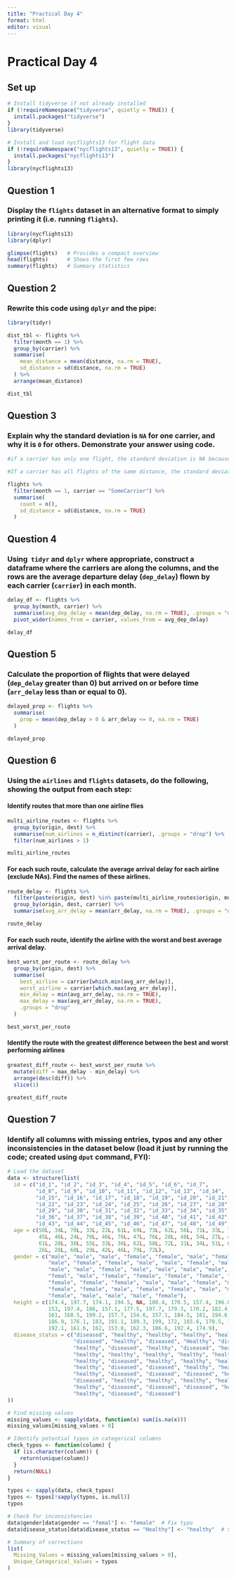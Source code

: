 ```yaml
---
title: "Practical Day 4"
format: html
editor: visual
---
```


# Practical Day 4

## Set up

```r
# Install tidyverse if not already installed
if (!requireNamespace("tidyverse", quietly = TRUE)) {
  install.packages("tidyverse")
}
library(tidyverse)

# Install and load nycflights13 for flight data
if (!requireNamespace("nycflights13", quietly = TRUE)) {
  install.packages("nycflights13")
}
library(nycflights13)

```

## Question 1

### Display the `flights` dataset in an alternative format to simply printing it (i.e. running `flights`).

```r
library(nycflights13)
library(dplyr)

glimpse(flights)   # Provides a compact overview
head(flights)      # Shows the first few rows
summary(flights)   # Summary statistics
```

## Question 2

### Rewrite this code using `dplyr` and the pipe:

```r
library(tidyr)

dist_tbl <- flights %>%
  filter(month == 1) %>%
  group_by(carrier) %>%
  summarise(
    mean_distance = mean(distance, na.rm = TRUE),
    sd_distance = sd(distance, na.rm = TRUE)
  ) %>%
  arrange(mean_distance)

dist_tbl
```

## Question 3

### Explain why the standard deviation is `NA` for one carrier, and why it is `0` for others. Demonstrate your answer using code.

```r
#if a carrier has only one flight, the standard deviation is NA because there is no variability (you need at least two values for standard deviation).

#If a carrier has all flights of the same distance, the standard deviation is 0.

flights %>%
  filter(month == 1, carrier == "SomeCarrier") %>%
  summarise(
    count = n(),
    sd_distance = sd(distance, na.rm = TRUE)
  )
```

## Question 4

### Using  `tidyr` and `dplyr` where appropriate, construct a dataframe where the carriers are along the columns, and the rows are the average departure delay (`dep_delay`) flown by each carrier (`carrier`) in each month.

```r
delay_df <- flights %>%
  group_by(month, carrier) %>%
  summarise(avg_dep_delay = mean(dep_delay, na.rm = TRUE), .groups = "drop") %>%
  pivot_wider(names_from = carrier, values_from = avg_dep_delay)

delay_df
```

## Question 5

### Calculate the proportion of flights that were delayed (`dep_delay` greater than 0) but arrived on or before time (`arr_delay` less than or equal to 0).

```r
delayed_prop <- flights %>%
  summarise(
    prop = mean(dep_delay > 0 & arr_delay <= 0, na.rm = TRUE)
  )

delayed_prop
```

## Question 6

### Using the `airlines` and `flights` datasets, do the following, showing the output from each step:

#### Identify routes that more than one airline flies

```r
multi_airline_routes <- flights %>%
  group_by(origin, dest) %>%
  summarise(num_airlines = n_distinct(carrier), .groups = "drop") %>%
  filter(num_airlines > 1)

multi_airline_routes
```

#### For each such route, calculate the average arrival delay for each airline (exclude NAs). Find the names of these airlines.

```r
route_delay <- flights %>%
  filter(paste(origin, dest) %in% paste(multi_airline_routes$origin, multi_airline_routes$dest)) %>%
  group_by(origin, dest, carrier) %>%
  summarise(avg_arr_delay = mean(arr_delay, na.rm = TRUE), .groups = "drop")

route_delay
```

#### For each such route, identify the airline with the worst and best average arrival delay.

```r
best_worst_per_route <- route_delay %>%
  group_by(origin, dest) %>%
  summarise(
    best_airline = carrier[which.min(avg_arr_delay)],
    worst_airline = carrier[which.max(avg_arr_delay)],
    min_delay = min(avg_arr_delay, na.rm = TRUE),
    max_delay = max(avg_arr_delay, na.rm = TRUE),
    .groups = "drop"
  )

best_worst_per_route
```

#### Identify the route with the greatest difference between the best and worst performing airlines

```r
greatest_diff_route <- best_worst_per_route %>%
  mutate(diff = max_delay - min_delay) %>%
  arrange(desc(diff)) %>%
  slice(1)

greatest_diff_route
```

## Question 7

### Identify all columns with missing entries, typos and any other inconsistencies in the dataset below (load it just by running the code; created using `dput` command, FYI):

```r

# Load the dataset
data <- structure(list(
  id = c("id_1", "id_2", "id_3", "id_4", "id_5", "id_6", "id_7", 
         "id_8", "id_9", "id_10", "id_11", "id_12", "id_13", "id_14", 
         "id_15", "id_16", "id_17", "id_18", "id_19", "id_20", "id_21", 
         "id_22", "id_23", "id_24", "id_25", "id_26", "id_27", "id_28", 
         "id_29", "id_30", "id_31", "id_32", "id_33", "id_34", "id_35", 
         "id_36", "id_37", "id_38", "id_39", "id_40", "id_41", "id_42", 
         "id_43", "id_44", "id_45", "id_46", "id_47", "id_48", "id_49", "id_50"),
  age = c(50L, 34L, 70L, 33L, 22L, 61L, 69L, 73L, 62L, 56L, 71L, 33L, 73L, 44L, 
          45L, 46L, 24L, 70L, 46L, 76L, 47L, 76L, 28L, 48L, 54L, 27L, 45L, 26L, 
          61L, 28L, 38L, 55L, 33L, 36L, 62L, 58L, 72L, 31L, 34L, 51L, 61L, 64L, 
          26L, 28L, 60L, 29L, 42L, 46L, 79L, 72L),
  gender = c("male", "male", "male", "female", "female", "male", "female", "male", 
             "male", "female", "female", "male", "male", "female", "male", "male", 
             "male", "male", "female", "male", "male", "male", "male", "female", 
             "femal", "male", "female", "female", "female", "female", "male", 
             "female", "female", "female", "male", "male", "female", "male", 
             "female", "female", "male", "female", "female", "male", "male", 
             "female", "male", "male", "male", "female"),
  height = c(174.4, 197.7, 174.1, 194.5, NA, 180.4, 170.5, 157.4, 196.8, 165.1, 
             153, 197.4, 186, 157.1, 177.5, 197.7, 179.3, 170.2, 182.4, NA, 165.4, 
             161, 168.5, 199.2, 157.7, 154.6, 157.1, 184.5, 181, 194.6, 183.6, 
             186.9, 176.1, 183, 191.1, 189.3, 199, 172, 165.6, 170.5, 150.5, 159.2, 
             192.1, 161.6, 162, 153.8, 162.3, 186.6, 192.4, 174.9),
  disease_status = c("diseased", "healthy", "healthy", "healthy", "healthy", "healthy", 
                     "diseased", "healthy", "diseased", "Healthy", "diseased", 
                     "healthy", "diseased", "healthy", "diseased", "healthy", 
                     "healthy", "healthy", "healthy", "healthy", "healthy", "diseased", 
                     "healthy", "diseased", "healthy", "healthy", "healthy", 
                     "healthy", "diseased", "diseased", "healthy", "healthy", 
                     "healthy", "diseased", "diseased", "diseased", "healthy", 
                     "diseased", "healthy", "healthy", "healthy", "healthy", 
                     "healthy", "diseased", "diseased", "diseased", "healthy", 
                     "healthy", "diseased", "diseased")
))

# Find missing values
missing_values <- sapply(data, function(x) sum(is.na(x)))
missing_values[missing_values > 0]

# Identify potential typos in categorical columns
check_typos <- function(column) {
  if (is.character(column)) {
    return(unique(column))
  }
  return(NULL)
}

typos <- sapply(data, check_typos)
typos <- typos[!sapply(typos, is.null)]
typos

# Check for inconsistencies
data$gender[data$gender == "femal"] <- "female"  # Fix typo
data$disease_status[data$disease_status == "Healthy"] <- "healthy"  # Standardize

# Summary of corrections
list(
  Missing_Values = missing_values[missing_values > 0],
  Unique_Categorical_Values = typos
)

```
